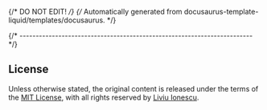 {/* DO NOT EDIT! */}
{/* Automatically generated from docusaurus-template-liquid/templates/docusaurus. */}

{/* ------------------------------------------------------------------------ */}

## License

Unless otherwise stated, the original content is released under the terms of the
[MIT License](https://opensource.org/license/mit/),
with all rights reserved by
[Liviu Ionescu](https://github.com/ilg-ul).
